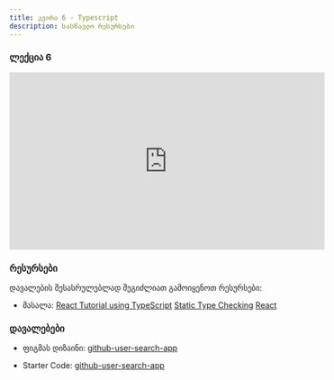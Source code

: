 ```yaml
---
title: კვირა 6 - Typescript
description: სასწავლო რესურსები
---
```


### ლექცია 6
<iframe width="560" height="315"  src="https://www.youtube.com/watch?v=mQL7VFl24VA&ab_channel=BitCamp" title="YouTube video player" frameborder="0" allow="accelerometer; autoplay; clipboard-write; encrypted-media; gyroscope; picture-in-picture; web-share" allowfullscreen></iframe>

### რესურსები
დავალების შესასრულებლად შეგიძლიათ გამოიყენოთ რესურსები:

- მასალა: [React Tutorial using TypeScript](https://handsonreact.com/docs/labs/react-tutorial-typescript)
[Static Type Checking](https://legacy.reactjs.org/docs/static-type-checking.html)
[React](https://www.typescriptlang.org/docs/handbook/react.html)

### დავალებები

- ფიგმას დიზაინი: [github-user-search-app](https://www.figma.com/file/xIHLusLUEd92bUacWp4c6T/github-user-search-app?type=design&node-id=0-1&mode=design)

- Starter Code: [github-user-search-app](/zip-files/github-user-search-app.zip)
